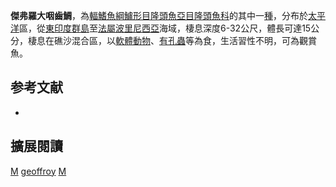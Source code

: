 {{Speciesbox 
| genus = Macropharyngodon
| species = geoffroy
| image = Shortnose Wrasse.jpg
| status = LC
| status_system = IUCN3.1
| authority = [[Quoy|Quoy]] & [[Gaimard|Gaimard]], 1824
| synonyms = *''Julis geoffroy''<br /><small>Quoy & Gaimard, 1824</small>
*''Macropharyngodon geoffroyi''<br /><small>Quoy & Gaimard, 1824</small>
*''Macropharyngodon aquilolo''<br /><small>Jenkins, 1901</small>
}}

'''傑弗羅大咽齒鯛'''，為[[輻鰭魚綱|輻鰭魚綱]][[鱸形目|鱸形目]][[隆頭魚亞目|隆頭魚亞目]][[隆頭魚科|隆頭魚科]]的其中一[[種|種]]，分布於[[太平洋|太平洋]]區，從[[東印度群島|東印度群島]]至[[法屬波里尼西亞|法屬波里尼西亞]]海域，棲息深度6-32公尺，體長可達15公分，棲息在礁沙混合區，以[[軟體動物|軟體動物]]、[[有孔蟲|有孔蟲]]等為食，生活習性不明，可為觀賞魚。

==参考文献==
*{{FishBase_species|genus=Macropharyngodon|species=geoffroy|year=2013|month=8}}
== 擴展閱讀 ==
{{refbegin}}
{{wikispecies-inline|Macropharyngodon geoffroy|傑弗羅大咽齒鯛}}
{{refend}}
{{Taxonbar|from=Q2618314}}

[[Category:觀賞魚|M]]
[[Category:大咽齒鯛屬|geoffroy]]
[[Category:1824年描述的魚類|M]]


{{鱸形目小作品}}